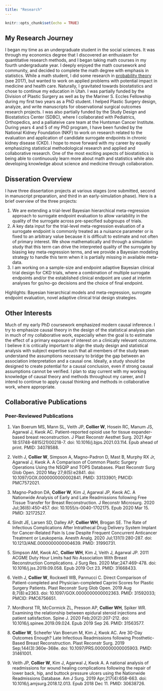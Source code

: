```yaml
---
title: "Research"
---
```


```r
knitr::opts_chunk$set(echo = TRUE)
```

## My Research Journey
I began my time as an undergraduate student in the social sciences. It was through my economics degree that I discovered an enthusiasm for quantitative research methods, and I began taking math courses in my fourth undergraduate year. I deeply enjoyed the math coursework and community, and decided to complete the math degree with emphasis in statistics. While a math student, I did some research in [probability theory](http://www.math.utah.edu/undergraduate/reu-archive.php) (see 2017), but wanted to work on applied problems with potential impact in medicine and health care. Naturally, I gravitated towards biostatistics and chose to continue my education in Utah. I was partially funded by the Division of Plastic Surgery as well as by the Mariner S. Eccles Fellowship during my first two years as a PhD student. I helped Plastic Surgery design, analyze, and write manuscripts for observational surgical outcomes research projects. I was also partially funded by the Study Design and Biostatistics Center (SDBC), where I collaborated with Pediatrics, Orthopedics, and a palliateive care team at the Huntsman Cancer Institute. During years 4 and 5 of my PhD program, I have been funded by the National Kidney Foundation (NKF) to work on research related to the evaluation and application of candidate surrogate endpoints in chronic kidney disease (CKD). I hope to move forward with my career by equally emphasizing statistical methodological research and applied and collaborative research. One of the most exciting aspects of biostatistics is being able to continuously learn more about math and statistics while also developing knowledge about science and medicine through collaboration. 

## Disseration Overview
I have three dissertation projects at various stages (one submitted, second in manuscript preparation, and third in an early-simulation phase). Here is a brief overview of the three projects:

1. We are extending a trial-level Bayesian hierarchical meta-regression approach to surrogate endpoint evaluation to allow variability in the quality of the surrogate across pre-specified subgroups of trials. 
2. A key data input for the trial-level meta-regression evaluation of a surrogate endpoint is commonly treated as a nuisance parameter or is fixed to an arbitrary value because it is difficult to estimate and not often of primary interest. We show mathematically and through a simulation study that this term can drive the interpreted quality of the surrogate by biasing key meta-regression terms, and we provide a Bayesian modeling strategy to handle this term when it is partially missing in available meta-data. 
3. I am working on a sample-size and endpoint adaptive Bayesian clinical trial design for CKD trials, where a combination of multiple surrogate endpoints and/or the established clinical endpoint are used at interim analyses for go/no-go decisions and the choice of final endpoint.

Highlights: Bayesian hierarchical models and meta-regression, surrogate endpoint evaluation, novel adaptive clinical trial design strategies. 

## Other Interests

Much of my early PhD coursework emphasized modern causal inference. I try to emphasize causal theory in the design of the statistical analysis plan in much of my collaborative work, especially when the goal is to estimate the effect of a primary exposure of interest on a clinically relevant outcome. I believe it is critically important to align the study design and statistical analysis with subject expertise such that all members of the study team understand the assumptions necessary to bridge the gap between an association interpretation and a causal one. Ideally, a study should be designed to create potential for a causal conclusion, even if strong causal assumptions cannot be verified. I plan to stay current with my working knowledge of causal theory and methods throughout my career, and I intend to continue to apply causal thinking and methods in collaborative work, where appropriate. 

## Collaborative Publications

### Peer-Reviewed Publications

1. Van Boerum MS, Mann SL, Veith JP, **Collier W**, Hosein RC, Manum JS, Agarwal J, Kwok AC. Patient-reported opioid use for tissue expander-based breast reconstruction. J Plast Reconstr Aesthet Surg. 2021 Apr 18:S1748-6815(21)00218-7. doi: 10.1016/j.bjps.2021.03.114. Epub ahead of print. PMID: 34078588.

2. Veith J, **Collier W**, Simpson A, Magno-Padron D, Mast B, Murphy RX Jr, Agarwal J, Kwok A. A Comparison of Common Plastic Surgery Operations Using the NSQIP and TOPS Databases. Plast Reconstr Surg Glob Open. 2020 May 27;8(5):e2841. doi: 10.1097/GOX.0000000000002841. PMID: 33133901; PMCID: PMC7572021.

3. Magno-Padron DA, **Collier W**, Kim J, Agarwal JP, Kwok AC. A Nationwide Analysis of Early and Late Readmissions following Free Tissue Transfer for Breast Reconstruction. J Reconstr Microsurg. 2020 Jul;36(6):450-457. doi: 10.1055/s-0040-1702175. Epub 2020 Mar 15. PMID: 32172527.

4. Sindt JE, Larsen SD, Dalley AP, **Collier WH**, Brogan SE. The Rate of Infectious Complications After Intrathecal Drug Delivery System Implant for Cancer-Related Pain Is Low Despite Frequent Concurrent Anticancer Treatment or Leukopenia. Anesth Analg. 2020 Jul;131(1):280-287. doi: 10.1213/ANE.0000000000004639. PMID: 31990731.

5. Simpson AM, Kwok AC, **Collier WH**, Kim J, Veith J, Agarwal JP. 2011 ACGME Duty Hour Limits had No Association With Breast Reconstruction Complications. J Surg Res. 2020 Mar;247:469-478. doi: 10.1016/j.jss.2019.09.058. Epub 2019 Oct 23. PMID: 31668433.

6. Veith J, **Collier W**, Rockwell WB, Pannucci C. Direct Comparison of Patient-completed and Physician-completed Caprini Scores for Plastic Surgery Patients. Plast Reconstr Surg Glob Open. 2019 Aug 8;7(8):e2363. doi: 10.1097/GOX.0000000000002363. PMID: 31592033; PMCID: PMC6756651.

7. Mordhorst TR, McCormick ZL, Presson AP, **Collier WH**, Spiker WR. Examining the relationship between epidural steroid injections and patient satisfaction. Spine J. 2020 Feb;20(2):207-212. doi: 10.1016/j.spinee.2019.09.024. Epub 2019 Sep 26. PMID: 31563577.


8. **Collier W**, Scheefer Van Boerum M, Kim J, Kwok AC. Are 30-Day Outcomes Enough? Late Infectious Readmissions following Prosthetic-Based Breast Reconstruction. Plast Reconstr Surg. 2019 Sep;144(3):360e-368e. doi: 10.1097/PRS.0000000000005903. PMID: 31461001.

9. Veith JP, **Collier W**, Kim J, Agarwal J, Kwok A. A national analysis of readmissions for wound healing complications following the repair of lower back, hip, and buttock pressure ulcers using the Nationwide Readmissions Database. Am J Surg. 2019 Apr;217(4):658-663. doi: 10.1016/j.amjsurg.2018.12.013. Epub 2018 Dec 11. PMID: 30638726.





